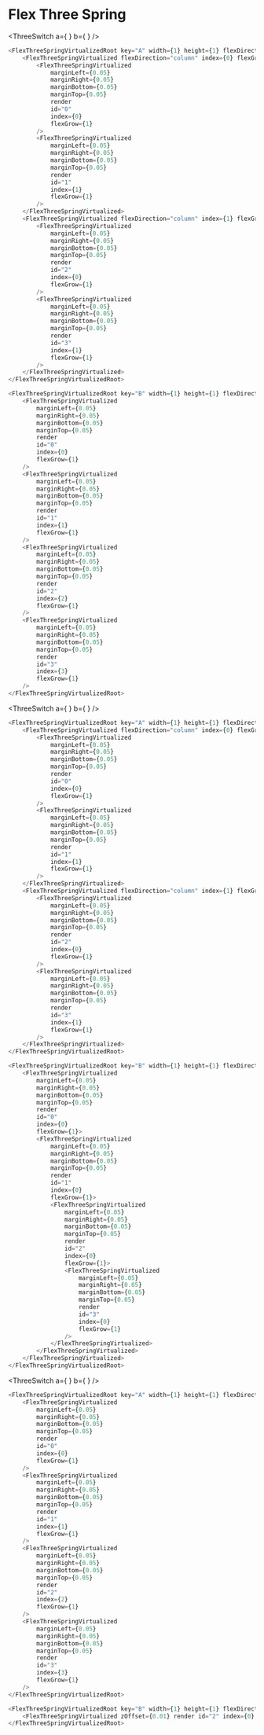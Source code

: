 # Flex Three Spring


<ThreeSwitch
    a={
        <FlexThreeSpringVirtualizedRoot key="A" width={1} height={1} flexDirection="row">
            <FlexThreeSpringVirtualized flexDirection="column" index={0} flexGrow={1}>
                <FlexThreeSpringVirtualized
                    marginLeft={0.05}
                    marginRight={0.05}
                    marginBottom={0.05}
                    marginTop={0.05}
                    render
                    id="0"
                    index={0}
                    flexGrow={1}
                />
                <FlexThreeSpringVirtualized
                    marginLeft={0.05}
                    marginRight={0.05}
                    marginBottom={0.05}
                    marginTop={0.05}
                    render
                    id="1"
                    index={1}
                    flexGrow={1}
                />
            </FlexThreeSpringVirtualized>
            <FlexThreeSpringVirtualized flexDirection="column" index={1} flexGrow={1}>
                <FlexThreeSpringVirtualized
                    marginLeft={0.05}
                    marginRight={0.05}
                    marginBottom={0.05}
                    marginTop={0.05}
                    render
                    id="2"
                    index={0}
                    flexGrow={1}
                />
                <FlexThreeSpringVirtualized
                    marginLeft={0.05}
                    marginRight={0.05}
                    marginBottom={0.05}
                    marginTop={0.05}
                    render
                    id="3"
                    index={1}
                    flexGrow={1}
                />
            </FlexThreeSpringVirtualized>
        </FlexThreeSpringVirtualizedRoot>
    }
    b={
        <FlexThreeSpringVirtualizedRoot key="B" width={1} height={1} flexDirection="row">
            <FlexThreeSpringVirtualized
                marginLeft={0.05}
                marginRight={0.05}
                marginBottom={0.05}
                marginTop={0.05}
                render
                id="0"
                index={0}
                flexGrow={1}
            />
            <FlexThreeSpringVirtualized
                marginLeft={0.05}
                marginRight={0.05}
                marginBottom={0.05}
                marginTop={0.05}
                render
                id="1"
                index={1}
                flexGrow={1}
            />
            <FlexThreeSpringVirtualized
                marginLeft={0.05}
                marginRight={0.05}
                marginBottom={0.05}
                marginTop={0.05}
                render
                id="2"
                index={2}
                flexGrow={1}
            />
            <FlexThreeSpringVirtualized
                marginLeft={0.05}
                marginRight={0.05}
                marginBottom={0.05}
                marginTop={0.05}
                render
                id="3"
                index={3}
                flexGrow={1}
            />
        </FlexThreeSpringVirtualizedRoot>
    }
/>

```typescript
<FlexThreeSpringVirtualizedRoot key="A" width={1} height={1} flexDirection="row">
    <FlexThreeSpringVirtualized flexDirection="column" index={0} flexGrow={1}>
        <FlexThreeSpringVirtualized
            marginLeft={0.05}
            marginRight={0.05}
            marginBottom={0.05}
            marginTop={0.05}
            render
            id="0"
            index={0}
            flexGrow={1}
        />
        <FlexThreeSpringVirtualized
            marginLeft={0.05}
            marginRight={0.05}
            marginBottom={0.05}
            marginTop={0.05}
            render
            id="1"
            index={1}
            flexGrow={1}
        />
    </FlexThreeSpringVirtualized>
    <FlexThreeSpringVirtualized flexDirection="column" index={1} flexGrow={1}>
        <FlexThreeSpringVirtualized
            marginLeft={0.05}
            marginRight={0.05}
            marginBottom={0.05}
            marginTop={0.05}
            render
            id="2"
            index={0}
            flexGrow={1}
        />
        <FlexThreeSpringVirtualized
            marginLeft={0.05}
            marginRight={0.05}
            marginBottom={0.05}
            marginTop={0.05}
            render
            id="3"
            index={1}
            flexGrow={1}
        />
    </FlexThreeSpringVirtualized>
</FlexThreeSpringVirtualizedRoot>
```

```typescript
<FlexThreeSpringVirtualizedRoot key="B" width={1} height={1} flexDirection="row">
    <FlexThreeSpringVirtualized
        marginLeft={0.05}
        marginRight={0.05}
        marginBottom={0.05}
        marginTop={0.05}
        render
        id="0"
        index={0}
        flexGrow={1}
    />
    <FlexThreeSpringVirtualized
        marginLeft={0.05}
        marginRight={0.05}
        marginBottom={0.05}
        marginTop={0.05}
        render
        id="1"
        index={1}
        flexGrow={1}
    />
    <FlexThreeSpringVirtualized
        marginLeft={0.05}
        marginRight={0.05}
        marginBottom={0.05}
        marginTop={0.05}
        render
        id="2"
        index={2}
        flexGrow={1}
    />
    <FlexThreeSpringVirtualized
        marginLeft={0.05}
        marginRight={0.05}
        marginBottom={0.05}
        marginTop={0.05}
        render
        id="3"
        index={3}
        flexGrow={1}
    />
</FlexThreeSpringVirtualizedRoot>
```

<ThreeSwitch
    a={
        <FlexThreeSpringVirtualizedRoot key="A" width={1} height={1} flexDirection="row">
            <FlexThreeSpringVirtualized flexDirection="column" index={0} flexGrow={1}>
                <FlexThreeSpringVirtualized
                    marginLeft={0.05}
                    marginRight={0.05}
                    marginBottom={0.05}
                    marginTop={0.05}
                    render
                    id="0"
                    index={0}
                    flexGrow={1}
                />
                <FlexThreeSpringVirtualized
                    marginLeft={0.05}
                    marginRight={0.05}
                    marginBottom={0.05}
                    marginTop={0.05}
                    render
                    id="1"
                    index={1}
                    flexGrow={1}
                />
            </FlexThreeSpringVirtualized>
            <FlexThreeSpringVirtualized flexDirection="column" index={1} flexGrow={1}>
                <FlexThreeSpringVirtualized
                    marginLeft={0.05}
                    marginRight={0.05}
                    marginBottom={0.05}
                    marginTop={0.05}
                    render
                    id="2"
                    index={0}
                    flexGrow={1}
                />
                <FlexThreeSpringVirtualized
                    marginLeft={0.05}
                    marginRight={0.05}
                    marginBottom={0.05}
                    marginTop={0.05}
                    render
                    id="3"
                    index={1}
                    flexGrow={1}
                />
            </FlexThreeSpringVirtualized>
        </FlexThreeSpringVirtualizedRoot>
    }
    b={
        <FlexThreeSpringVirtualizedRoot key="B" width={1} height={1} flexDirection="row">
            <FlexThreeSpringVirtualized
                marginLeft={0.05}
                marginRight={0.05}
                marginBottom={0.05}
                marginTop={0.05}
                render
                id="0"
                index={0}
                flexGrow={1}>
                <FlexThreeSpringVirtualized
                    marginLeft={0.05}
                    marginRight={0.05}
                    marginBottom={0.05}
                    marginTop={0.05}
                    render
                    id="1"
                    index={0}
                    flexGrow={1}>
                    <FlexThreeSpringVirtualized
                        marginLeft={0.05}
                        marginRight={0.05}
                        marginBottom={0.05}
                        marginTop={0.05}
                        render
                        id="2"
                        index={0}
                        flexGrow={1}>
                        <FlexThreeSpringVirtualized
                            marginLeft={0.05}
                            marginRight={0.05}
                            marginBottom={0.05}
                            marginTop={0.05}
                            render
                            id="3"
                            index={0}
                            flexGrow={1}
                        />
                    </FlexThreeSpringVirtualized>
                </FlexThreeSpringVirtualized>
            </FlexThreeSpringVirtualized>
        </FlexThreeSpringVirtualizedRoot>
    }
/>

```typescript
<FlexThreeSpringVirtualizedRoot key="A" width={1} height={1} flexDirection="row">
    <FlexThreeSpringVirtualized flexDirection="column" index={0} flexGrow={1}>
        <FlexThreeSpringVirtualized
            marginLeft={0.05}
            marginRight={0.05}
            marginBottom={0.05}
            marginTop={0.05}
            render
            id="0"
            index={0}
            flexGrow={1}
        />
        <FlexThreeSpringVirtualized
            marginLeft={0.05}
            marginRight={0.05}
            marginBottom={0.05}
            marginTop={0.05}
            render
            id="1"
            index={1}
            flexGrow={1}
        />
    </FlexThreeSpringVirtualized>
    <FlexThreeSpringVirtualized flexDirection="column" index={1} flexGrow={1}>
        <FlexThreeSpringVirtualized
            marginLeft={0.05}
            marginRight={0.05}
            marginBottom={0.05}
            marginTop={0.05}
            render
            id="2"
            index={0}
            flexGrow={1}
        />
        <FlexThreeSpringVirtualized
            marginLeft={0.05}
            marginRight={0.05}
            marginBottom={0.05}
            marginTop={0.05}
            render
            id="3"
            index={1}
            flexGrow={1}
        />
    </FlexThreeSpringVirtualized>
</FlexThreeSpringVirtualizedRoot>
```

```typescript
<FlexThreeSpringVirtualizedRoot key="B" width={1} height={1} flexDirection="row">
    <FlexThreeSpringVirtualized
        marginLeft={0.05}
        marginRight={0.05}
        marginBottom={0.05}
        marginTop={0.05}
        render
        id="0"
        index={0}
        flexGrow={1}>
        <FlexThreeSpringVirtualized
            marginLeft={0.05}
            marginRight={0.05}
            marginBottom={0.05}
            marginTop={0.05}
            render
            id="1"
            index={0}
            flexGrow={1}>
            <FlexThreeSpringVirtualized
                marginLeft={0.05}
                marginRight={0.05}
                marginBottom={0.05}
                marginTop={0.05}
                render
                id="2"
                index={0}
                flexGrow={1}>
                <FlexThreeSpringVirtualized
                    marginLeft={0.05}
                    marginRight={0.05}
                    marginBottom={0.05}
                    marginTop={0.05}
                    render
                    id="3"
                    index={0}
                    flexGrow={1}
                />
            </FlexThreeSpringVirtualized>
        </FlexThreeSpringVirtualized>
    </FlexThreeSpringVirtualized>
</FlexThreeSpringVirtualizedRoot>
```

<ThreeSwitch
    a={
        <FlexThreeSpringVirtualizedRoot key="A" width={1} height={1} flexDirection="row">
            <FlexThreeSpringVirtualized
                marginLeft={0.05}
                marginRight={0.05}
                marginBottom={0.05}
                marginTop={0.05}
                render
                id="0"
                index={0}
                flexGrow={1}
            />
            <FlexThreeSpringVirtualized
                marginLeft={0.05}
                marginRight={0.05}
                marginBottom={0.05}
                marginTop={0.05}
                render
                id="1"
                index={1}
                flexGrow={1}
            />
            <FlexThreeSpringVirtualized
                marginLeft={0.05}
                marginRight={0.05}
                marginBottom={0.05}
                marginTop={0.05}
                render
                id="2"
                index={2}
                flexGrow={1}
            />
            <FlexThreeSpringVirtualized
                marginLeft={0.05}
                marginRight={0.05}
                marginBottom={0.05}
                marginTop={0.05}
                render
                id="3"
                index={3}
                flexGrow={1}
            />
        </FlexThreeSpringVirtualizedRoot>
    }
    b={
        <FlexThreeSpringVirtualizedRoot key="B" width={1} height={1} flexDirection="row">
            <FlexThreeSpringVirtualized zOffset={0.01} render id="2" index={0} flexGrow={1} />
        </FlexThreeSpringVirtualizedRoot>
    }
/>

```typescript
<FlexThreeSpringVirtualizedRoot key="A" width={1} height={1} flexDirection="row">
    <FlexThreeSpringVirtualized
        marginLeft={0.05}
        marginRight={0.05}
        marginBottom={0.05}
        marginTop={0.05}
        render
        id="0"
        index={0}
        flexGrow={1}
    />
    <FlexThreeSpringVirtualized
        marginLeft={0.05}
        marginRight={0.05}
        marginBottom={0.05}
        marginTop={0.05}
        render
        id="1"
        index={1}
        flexGrow={1}
    />
    <FlexThreeSpringVirtualized
        marginLeft={0.05}
        marginRight={0.05}
        marginBottom={0.05}
        marginTop={0.05}
        render
        id="2"
        index={2}
        flexGrow={1}
    />
    <FlexThreeSpringVirtualized
        marginLeft={0.05}
        marginRight={0.05}
        marginBottom={0.05}
        marginTop={0.05}
        render
        id="3"
        index={3}
        flexGrow={1}
    />
</FlexThreeSpringVirtualizedRoot>
```

```typescript
<FlexThreeSpringVirtualizedRoot key="B" width={1} height={1} flexDirection="row">
    <FlexThreeSpringVirtualized zOffset={0.01} render id="2" index={0} flexGrow={1} />
</FlexThreeSpringVirtualizedRoot>
```
